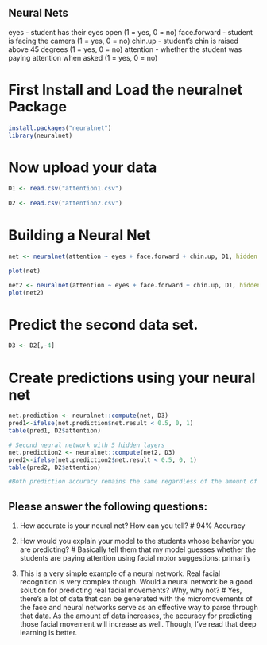 ## Neural Nets
eyes - student has their eyes open (1 = yes, 0 = no)
face.forward - student is facing the camera (1 = yes, 0 = no)
chin.up - student's chin is raised above 45 degrees (1 = yes, 0 = no)
attention - whether the student was paying attention when asked (1 = yes, 0 = no)

# First Install and Load the neuralnet Package
```r
install.packages("neuralnet")
library(neuralnet)
```

# Now upload your data
```r
D1 <- read.csv("attention1.csv")
  
D2 <- read.csv("attention2.csv")
```

# Building a Neural Net
```r
net <- neuralnet(attention ~ eyes + face.forward + chin.up, D1, hidden = 1, threshold = 0.01)

plot(net)
```
```r
net2 <- neuralnet(attention ~ eyes + face.forward + chin.up, D1, hidden = 5, threshold=0.01)
plot(net2)
```

# Predict the second data set.
```r
D3 <- D2[,-4]
```

# Create predictions using your neural net
```r

net.prediction <- neuralnet::compute(net, D3)
pred1<-ifelse(net.prediction$net.result < 0.5, 0, 1)
table(pred1, D2$attention)

# Second neural network with 5 hidden layers
net.prediction2 <- neuralnet::compute(net2, D3)
pred2<-ifelse(net.prediction2$net.result < 0.5, 0, 1)
table(pred2, D2$attention)

#Both prediction accuracy remains the same regardless of the amount of layers. 
```

## Please answer the following questions:

1. How accurate is your neural net? How can you tell?
# 94% Accuracy 

2. How would you explain your model to the students whose behavior you are predicting? 
# Basically tell them that my model guesses whether the students are paying attention using facial motor suggestions: primarily 

3. This is a very simple example of a neural network. Real facial recognition is very complex though. Would a neural network be a good solution for predicting real facial movements? Why, why not? 
# Yes, there's a lot of data that can be generated with the micromovements of the face and neural networks serve as an effective way to parse through that data. As the amount of data increases, the accuracy for predicting those facial movement will increase as well. Though, I've read that deep learning is better. 